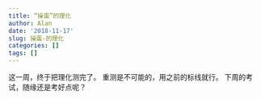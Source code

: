 ```yaml
---
title: “操蛋”的理化
author: Alan
date: '2018-11-17'
slug: 操蛋-的理化
categories: []
tags: []
---
```

这一周，终于把理化测完了。
重测是不可能的，用之前的标线就行。
下周的考试，随缘还是考好点呢？